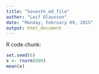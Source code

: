 ```yaml
---
title: "Seventh_md_file"
author: "Leif Olausson"
date: "Monday, February 09, 2015"
output: html_document
---
```

R code chunk:

```r
set.seed(6)
x <- rnorm(600)
mean(x)
```
